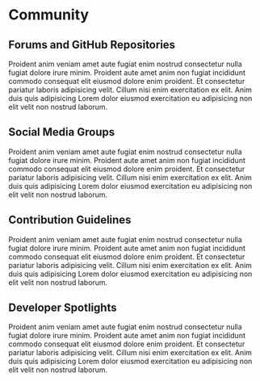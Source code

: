 # Community

## Forums and GitHub Repositories

Proident anim veniam amet aute fugiat enim nostrud consectetur nulla fugiat dolore irure minim. Proident aute amet anim non fugiat incididunt commodo consequat elit eiusmod dolore enim proident. Et consectetur pariatur laboris adipisicing velit. Cillum nisi enim exercitation ex elit. Anim duis quis adipisicing Lorem dolor eiusmod exercitation eu adipisicing non elit velit non nostrud laborum.

## Social Media Groups

Proident anim veniam amet aute fugiat enim nostrud consectetur nulla fugiat dolore irure minim. Proident aute amet anim non fugiat incididunt commodo consequat elit eiusmod dolore enim proident. Et consectetur pariatur laboris adipisicing velit. Cillum nisi enim exercitation ex elit. Anim duis quis adipisicing Lorem dolor eiusmod exercitation eu adipisicing non elit velit non nostrud laborum.

## Contribution Guidelines

Proident anim veniam amet aute fugiat enim nostrud consectetur nulla fugiat dolore irure minim. Proident aute amet anim non fugiat incididunt commodo consequat elit eiusmod dolore enim proident. Et consectetur pariatur laboris adipisicing velit. Cillum nisi enim exercitation ex elit. Anim duis quis adipisicing Lorem dolor eiusmod exercitation eu adipisicing non elit velit non nostrud laborum.

## Developer Spotlights

Proident anim veniam amet aute fugiat enim nostrud consectetur nulla fugiat dolore irure minim. Proident aute amet anim non fugiat incididunt commodo consequat elit eiusmod dolore enim proident. Et consectetur pariatur laboris adipisicing velit. Cillum nisi enim exercitation ex elit. Anim duis quis adipisicing Lorem dolor eiusmod exercitation eu adipisicing non elit velit non nostrud laborum.
